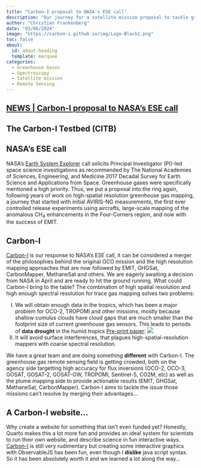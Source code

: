 ```yaml
---
title: "Carbon-I proposal to NASA's ESE call"
description: "Our journey for a satellite mission proposal to tackle greenhouse gases"
author: "Christian Frankenberg"
date: "03/06/2024"
image: "https://carbon-i.github.io/img/Logo-Black2.png"
toc: false
about:
  id: about-heading
  template: marquee
categories:
  - Greenhouse Gases
  - Spectroscopy
  - Satellite mission
  - Remote Sensing
---
```



:::: {.container}
::: {.listing-header}
## [**NEWS** | **Carbon-I proposal to NASA's ESE call**](../news.qmd#blog-list)
:::
::: {#about-heading}
:::

::: {.article-contents}
# The Carbon-I Testbed (CITB)
## NASA's ESE call

NASA's [Earth System Explorer](https://explorers.larc.nasa.gov/2023ESE/) call solicits Principal Investigator (PI)-led space science investigations as recommended by The National Academies of Sciences, Engineering, and Medicine 2017 Decadal Survey for Earth Science and Applications from Space. Greenhouse gases were specifically mentioned a high priority. Thus, we put a proposal into the ring again, following years of work on high-spatial resolution greenhouse gas mapping, a journey that started with initial AVIRIS-NG measurements, the first ever controlled release experiments using aircrafts, large-scale mapping of the anomalous CH<sub>4</sub> enhancements in the Four-Corners region, and now with the success of EMIT.

## Carbon-I
[Carbon-I](https://carbon-i.github.io/) is our response to NASA's ESE call, it can be considered a merger of the philosophies behind the original OCO mission and the high resolution mapping approaches that are now followed by EMIT, GHGSat, CarbonMapper, MethaneSat and others. We are eagerly awaiting a decision from NASA in April and are ready to hit the ground running. What could Carbon-I bring to the table? The combination of high spatial resolution and high enough spectral resolution for trace gas mapping solves two problems: 

I) We will obtain enough data in the tropics, which has been a major problem for OCO-2, TROPOMI and other missions, mostly because shallow cumulus clouds have cloud gaps that are much smaller than the footprint size of current greenhouse gas sensors. This leads to periods of **data drought** in the humid tropics [Pre-print paper](https://essopenarchive.org/users/528524/articles/717473-data-drought-in-the-humid-tropics-how-to-overcome-the-cloud-barrier-in-greenhouse-gas-remote-sensing):
![](/img/blogs/clouds.jpeg)
II) It will avoid surface interferences, that plagues high-spatial-resolution mappers with coarse spectral resolution. 

We have a great team and are doing something **different** with Carbon-I. The greenhouse gas remote sensing field is getting crowded, both on the agency side targetting high accuracy for flux inversions (OCO-2, OCO-3, GOSAT, GOSAT-2, GOSAT-GW, TROPOMI, Sentinel-5, CO2M, etc) as well as the plume mapping side to provide actionable results (EMIT, GHGSat, MethaneSat, CarbonMapper). Carbon-I aims to tackle the issue those missions can't resolve by merging their advantages...

## A Carbon-I website...
Why create a website for something that isn't even funded yet? Honestly, Quarto makes this a lot more fun and provides an ideal system for scientists to run their own website, and describe science in fun interactive ways. [Carbon-I](https://carbon-i.github.io/) is still very rudimentary but creating some interactive graphics with ObservableJS has been fun, even though I **dislike** java script syntax. So it has been absolutely worth it and we learned a lot along the way...  

:::
::::

